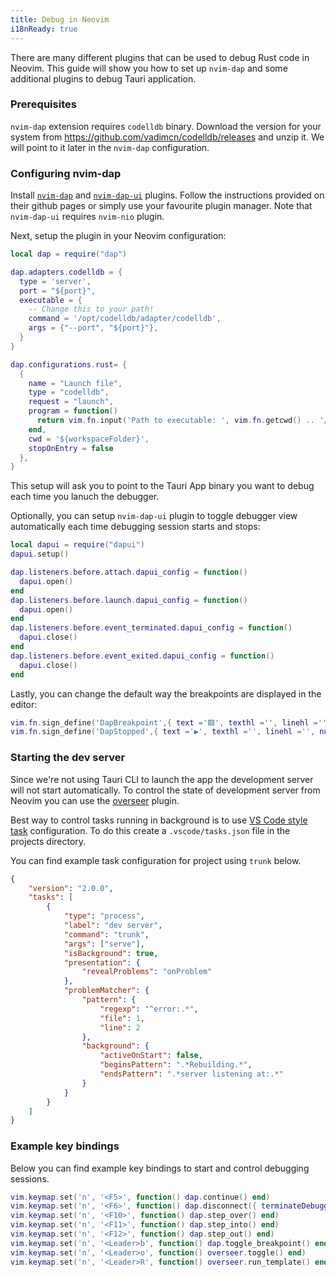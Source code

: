 ```yaml
---
title: Debug in Neovim
i18nReady: true
---
```


There are many different plugins that can be used to debug Rust code in Neovim. This guide will show you how to set up `nvim-dap` and some additional plugins to debug Tauri application.


### Prerequisites

`nvim-dap` extension requires `codelldb` binary. Download the version for your system from https://github.com/vadimcn/codelldb/releases and unzip it. We will point to it later in the `nvim-dap` configuration.


### Configuring nvim-dap

Install [`nvim-dap`](https://github.com/mfussenegger/nvim-dap) and [`nvim-dap-ui`](https://github.com/rcarriga/nvim-dap-ui) plugins. Follow the instructions provided on their github pages or simply use your favourite plugin manager. 
Note that `nvim-dap-ui` requires `nvim-nio` plugin.

Next, setup the plugin in your Neovim configuration:


```lua title="init.lua"
local dap = require("dap")

dap.adapters.codelldb = {
  type = 'server',
  port = "${port}",
  executable = {
    -- Change this to your path!
    command = '/opt/codelldb/adapter/codelldb',
    args = {"--port", "${port}"},
  }
}

dap.configurations.rust= {
  {
    name = "Launch file",
    type = "codelldb",
    request = "launch",
    program = function()
      return vim.fn.input('Path to executable: ', vim.fn.getcwd() .. '/target/debug/', 'file')
    end,
    cwd = '${workspaceFolder}',
    stopOnEntry = false
  },
}
```

This setup will ask you to point to the Tauri App binary you want to debug each time you lanuch the debugger. 

Optionally, you can setup `nvim-dap-ui` plugin to toggle debugger view automatically each time debugging session starts and stops:


```lua title="init.lua"
local dapui = require("dapui")
dapui.setup()

dap.listeners.before.attach.dapui_config = function()
  dapui.open()
end
dap.listeners.before.launch.dapui_config = function()
  dapui.open()
end
dap.listeners.before.event_terminated.dapui_config = function()
  dapui.close()
end
dap.listeners.before.event_exited.dapui_config = function()
  dapui.close()
end

```

Lastly, you can change the default way the breakpoints are displayed in the editor:

```lua title="init.lua"
vim.fn.sign_define('DapBreakpoint',{ text ='🟥', texthl ='', linehl ='', numhl =''})
vim.fn.sign_define('DapStopped',{ text ='▶️', texthl ='', linehl ='', numhl =''})
```

### Starting the dev server

Since we're not using Tauri CLI to launch the app the development server will not start automatically. To control the state of development server from Neovim you can use the [overseer](https://github.com/stevearc/overseer.nvim/tree/master) plugin. 

Best way to control tasks running in background is to use [VS Code style task](https://github.com/stevearc/overseer.nvim/blob/master/doc/guides.md#vs-code-tasks) configuration. To do this create a `.vscode/tasks.json` file in the projects directory.


You can find example task configuration for project using `trunk` below.


```json title=".vscode/tasks.json"
{
    "version": "2.0.0",
    "tasks": [
        {
            "type": "process",
            "label": "dev server",
            "command": "trunk",
            "args": ["serve"],
            "isBackground": true,
            "presentation": {
                "revealProblems": "onProblem"
            },
            "problemMatcher": {
                "pattern": {
                    "regexp": "^error:.*",
                    "file": 1,
                    "line": 2
                },
                "background": {
                    "activeOnStart": false,
                    "beginsPattern": ".*Rebuilding.*",
                    "endsPattern": ".*server listening at:.*"
                }
            }
        }
    ]
}
```


### Example key bindings

Below you can find example key bindings to start and control debugging sessions.

```lua title="init.lua"
vim.keymap.set('n', '<F5>', function() dap.continue() end)
vim.keymap.set('n', '<F6>', function() dap.disconnect({ terminateDebuggee = true }) end)
vim.keymap.set('n', '<F10>', function() dap.step_over() end)
vim.keymap.set('n', '<F11>', function() dap.step_into() end)
vim.keymap.set('n', '<F12>', function() dap.step_out() end)
vim.keymap.set('n', '<Leader>b', function() dap.toggle_breakpoint() end) 
vim.keymap.set('n', '<Leader>o', function() overseer.toggle() end)
vim.keymap.set('n', '<Leader>R', function() overseer.run_template() end)
```
